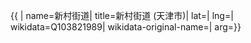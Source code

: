 {{ {{{1|PRC admin/showdata}}}|
name=新村街道|
title=新村街道 (天津市)|
lat=|
lng=|
wikidata=Q103821989|
wikidata-original-name=|
arg={{{arg|}}}}}